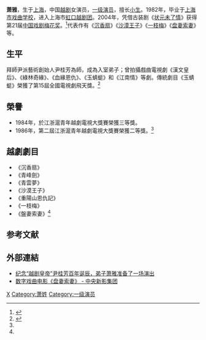 '''萧雅'''{{BD|1964年|3月20日|||catIdx=X萧}}，生于[[上海|上海]]，中国[[越剧|越剧]]女演员，[[一级演员|一级演员]]，擅长[[小生|小生]]。1982年，毕业于[[上海市戏曲学校|上海市戏曲学校]]，进入上海市[[虹口越剧团|虹口越剧团]]。2004年，凭借古装剧《[[状元未了情|状元未了情]]》获得第21届[[中国戏剧梅花奖|中国戏剧梅花奖]]。<ref>{{Cite web |url=http://enjoy.eastday.com/eastday/enjoy/xw/whxw/userobject1ai127101.html |title=戏剧梅花奖揭晓，赵志刚萧雅榜上有名 |access-date=2010-03-14 |archive-url=https://web.archive.org/web/20040817200403/http://enjoy.eastday.com/eastday/enjoy/xw/whxw/userobject1ai127101.html |archive-date=2004-08-17 |dead-url=yes }}</ref>代表作有《[[沉香扇|沉香扇]]》《[[沙漠王子|沙漠王子]]》《[[一枝梅|一枝梅]]》《[[盘妻索妻|盘妻索妻]]》等。

==生平==
拜師尹派藝術創始人尹桂芳為師，成為入室弟子；曾拍攝戲曲電視劇《漢文皇后》、《綠林奇緣》、《血緣恩仇》、《玉蜻蜓》和《江南情》等劇。傳統劇目《玉蜻蜓》榮獲了第15屆全國電視劇飛天獎。<ref name="越劇演員">{{Cite web |url=https://m.xiquwenhua.com/yueju/renwu/4243.html |title=萧雅 越剧生行演员   |access-date=2019-11-13 |archive-date=2019-11-13 |archive-url=https://web.archive.org/web/20191113133701/https://m.xiquwenhua.com/yueju/renwu/4243.html |dead-url=no }}</ref>

==榮譽==
*1984年，於江浙滬青年越劇電視大獎賽榮獲三等獎。
*1986年，第二屆江浙滬青年越劇電視大獎賽榮獲二等獎。<ref name="越劇演員"/>

==越劇劇目==
*《沉香扇》
*《青峰劍》
*《青雲夢》
*《沙漠王子》
*《重陽山恩仇記》
*《一枝梅》
*《盤妻索妻》<ref name="越劇演員"/>

== 参考文献 ==
{{reflist}}

==外部連結==
*[https://k.sina.com.cn/article_1914880192_7222c0c002000os62.html?cre=tianyi&mod=pcpager_focus&loc=13&r=9&rfunc=100&tj=none&tr=9 纪念“越剧皇帝”尹桂芳百年诞辰，弟子萧雅准备了一场演出]
*[http://www.cndfilm.com/special/panqisuoqi/01/index.shtml 数字戏曲电影《盘妻索妻》 - 中央新影集团] {{Wayback|url=http://www.cndfilm.com/special/panqisuoqi/01/index.shtml |date=20171021041624 }}

{{中国戏剧梅花奖}}

{{Authority control}}
[[Category:越剧演员|X]]
[[Category:萧姓|Category:萧姓]]
[[Category:一级演员|Category:一级演员]]